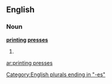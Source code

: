 ==English==
===Noun===
'''[[printing]] [[press]]es'''

# {{plural of|[[printing press]]}}

[[Category:English plurals ending in "-es"]]

[[ar:printing presses]]